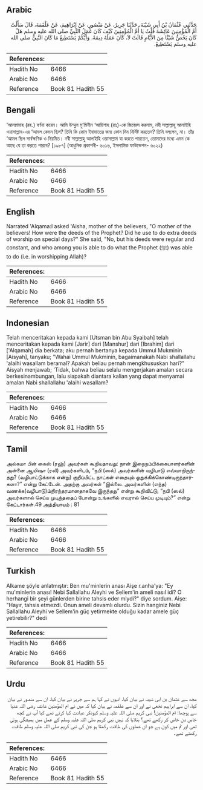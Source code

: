## Arabic


<div dir="rtl" lang="ar" style={{fontSize:'larger',backgroundColor:'#f8f9fa',padding:20}}>
حَدَّثَنِي عُثْمَانُ بْنُ أَبِي شَيْبَةَ، حَدَّثَنَا جَرِيرٌ، عَنْ مَنْصُورٍ، عَنْ إِبْرَاهِيمَ، عَنْ عَلْقَمَةَ، قَالَ سَأَلْتُ أُمَّ الْمُؤْمِنِينَ عَائِشَةَ قُلْتُ يَا أُمَّ الْمُؤْمِنِينَ كَيْفَ كَانَ عَمَلُ النَّبِيِّ صلى الله عليه وسلم هَلْ كَانَ يَخُصُّ شَيْئًا مِنَ الأَيَّامِ قَالَتْ لاَ، كَانَ عَمَلُهُ دِيمَةً، وَأَيُّكُمْ يَسْتَطِيعُ مَا كَانَ النَّبِيُّ صلى الله عليه وسلم يَسْتَطِيعُ‏.‏
</div>
<div style={{backgroundColor:'#f8f9fa',padding:20, marginBottom: 10}}><table> <thead> <tr> <th>References:</th> <th></th> </tr> </thead> <tbody><tr><td>Hadith No</td><td>6466</td></tr><tr><td>Arabic No</td><td>6466</td></tr><tr><td>Reference</td><td>Book 81 Hadith 55</td></tr></tbody></table></div>

## Bengali


<div dir="ltr" lang="bn" style={{fontSize:'larger',backgroundColor:'#f8f9fa',padding:20}}>
‘আলক্বামাহ (রহ.) বর্ণনা করেন। আমি উম্মুল মু’মিনীন ‘আয়িশাহ (রাঃ)-কে জিজ্ঞেস করলাম, নবী সাল্লাল্লাহু আলাইহি ওয়াসাল্লাম-এর ‘আমল কেমন ছিল? তিনি কি কোন ইবাদাতের জন্য কোন দিন নির্দিষ্ট করতেন? তিনি বললেন, না। তাঁর ‘আমল ছিল সার্বক্ষণিক ও নিয়মিত। নবী সাল্লাল্লাহু আলাইহি ওয়াসাল্লাম যা করতে পারতেন, তোমাদের মধ্যে এমন কে আছে যে তা করতে পারবে? [১৯৮৭] (আধুনিক প্রকাশনী- ৬০১৬, ইসলামিক ফাউন্ডেশন- ৬০২২)
</div>
<div style={{backgroundColor:'#f8f9fa',padding:20, marginBottom: 10}}><table> <thead> <tr> <th>References:</th> <th></th> </tr> </thead> <tbody><tr><td>Hadith No</td><td>6466</td></tr><tr><td>Arabic No</td><td>6466</td></tr><tr><td>Reference</td><td>Book 81 Hadith 55</td></tr></tbody></table></div>

## English


<div dir="ltr" lang="en" style={{fontSize:'larger',backgroundColor:'#f8f9fa',padding:20}}>
Narrated 'Alqama:I asked 'Aisha, mother of the believers, "O mother of the believers! How were the deeds of the Prophet? Did he use to do extra deeds of worship on special days?" She said, "No, but his deeds were regular and constant, and who among you is able to do what the Prophet (ﷺ) was able to do (i.e. in worshipping Allah)?
</div>
<div style={{backgroundColor:'#f8f9fa',padding:20, marginBottom: 10}}><table> <thead> <tr> <th>References:</th> <th></th> </tr> </thead> <tbody><tr><td>Hadith No</td><td>6466</td></tr><tr><td>Arabic No</td><td>6466</td></tr><tr><td>Reference</td><td>Book 81 Hadith 55</td></tr></tbody></table></div>

## Indonesian


<div dir="ltr" lang="id" style={{fontSize:'larger',backgroundColor:'#f8f9fa',padding:20}}>
Telah menceritakan kepada kami [Utsman bin Abu Syaibah] telah menceritakan kepada kami [Jarir] dari [Manshur] dari [Ibrahim] dari ['Alqamah] dia berkata; aku pernah bertanya kepada Ummul Mukminin [Aisyah], tanyaku; "Wahai Ummul Mukminin, bagaimanakah Nabi shallallahu 'alaihi wasallam beramal? Apakah beliau pernah mengkhususkan hari?" Aisyah menjawab; 'Tidak, bahwa beliau selalu mengerjakan amalan secara berkesinambungan, lalu siapakah diantara kalian yang dapat menyamai amalan Nabi shallallahu 'alaihi wasallam?
</div>
<div style={{backgroundColor:'#f8f9fa',padding:20, marginBottom: 10}}><table> <thead> <tr> <th>References:</th> <th></th> </tr> </thead> <tbody><tr><td>Hadith No</td><td>6466</td></tr><tr><td>Arabic No</td><td>6466</td></tr><tr><td>Reference</td><td>Book 81 Hadith 55</td></tr></tbody></table></div>

## Tamil


<div dir="ltr" lang="ta" style={{fontSize:'larger',backgroundColor:'#f8f9fa',padding:20}}>
அல்கமா பின் கைஸ் (ரஹ்) அவர்கள் கூறியதாவது: நான் இறைநம்பிக்கையாளர்களின் அன்னை ஆயிஷா (ரலி) அவர்களிடம், “நபி (ஸல்) அவர்களின் வழிபாடு எவ்வாறிருந்தது? (வழிபாட்டுக்காக என்று) குறிப்பிட்ட நாட்கள் எதையும் ஒதுக்கிக்கொண்டிருந்தார்களா?” என்று கேட்டேன். அதற்கு அவர்கள் “இல்லை. அவர்களின் (எந்த) வணக்க(வழிபாடு)ம்நிரந்தரமானதாகவே இருந்தது” என்று கூறிவிட்டு, “நபி (ஸல்) அவர்களால் செய்ய முடிந்ததைப் போன்று உங்களில் எவரால் செய்ய முடியும்?” என்று கேட்டார்கள்.49 அத்தியாயம் : 81
</div>
<div style={{backgroundColor:'#f8f9fa',padding:20, marginBottom: 10}}><table> <thead> <tr> <th>References:</th> <th></th> </tr> </thead> <tbody><tr><td>Hadith No</td><td>6466</td></tr><tr><td>Arabic No</td><td>6466</td></tr><tr><td>Reference</td><td>Book 81 Hadith 55</td></tr></tbody></table></div>

## Turkish


<div dir="ltr" lang="tr" style={{fontSize:'larger',backgroundColor:'#f8f9fa',padding:20}}>
Alkame şöyle anlatmıştır: Ben mu'minlerin anası Aişe r.anha'ya: "Ey mu'minlerin anası! Nebi Sallallahu Aleyhi ve Sellem'in ameli nasıl idi? O herhangi bir şeyi günlerden birine tahsis eder miydi?" diye sordum. Aişe: "Hayır, tahsis etmezdi. Onun ameli devamlı olurdu. Sizin hanginiz Nebi Sallallahu Aleyhi ve Sellem'in güç yetirmekte olduğu kadar amele güç yetirebilir?" dedi
</div>
<div style={{backgroundColor:'#f8f9fa',padding:20, marginBottom: 10}}><table> <thead> <tr> <th>References:</th> <th></th> </tr> </thead> <tbody><tr><td>Hadith No</td><td>6466</td></tr><tr><td>Arabic No</td><td>6466</td></tr><tr><td>Reference</td><td>Book 81 Hadith 55</td></tr></tbody></table></div>

## Urdu


<div dir="rtl" lang="ur" style={{fontSize:'larger',backgroundColor:'#f8f9fa',padding:20}}>
مجھ سے عثمان بن ابی شیبہ نے بیان کیا، انہوں نے کہا ہم سے جریر نے بیان کیا، ان سے منصور نے بیان کیا، ان سے ابراہیم نخعی نے اور ان سے علقمہ نے بیان کیا کہ میں نے ام المؤمنین عائشہ رضی اللہ عنہا سے پوچھا: ام المؤمنین! نبی کریم صلی اللہ علیہ وسلم کیونکر عبادت کیا کرتے تھے کیا آپ نے کچھ خاص دن خاص کر رکھے تھے؟ بتلایا کہ نہیں نبی کریم صلی اللہ علیہ وسلم کے عمل میں ہمیشگی ہوتی تھی اور تم میں کون ہے جو ان عملوں کی طاقت رکھتا ہو جن کی نبی کریم صلی اللہ علیہ وسلم طاقت رکھتے تھے۔
</div>
<div style={{backgroundColor:'#f8f9fa',padding:20, marginBottom: 10}}><table> <thead> <tr> <th>References:</th> <th></th> </tr> </thead> <tbody><tr><td>Hadith No</td><td>6466</td></tr><tr><td>Arabic No</td><td>6466</td></tr><tr><td>Reference</td><td>Book 81 Hadith 55</td></tr></tbody></table></div>